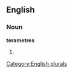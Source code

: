 ==English==

===Noun===
'''terametres'''

# {{plural of|[[terametre]]}}

[[Category:English plurals]]